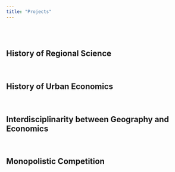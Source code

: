 ```yaml
---
title: "Projects"
---
```


<br>
<br>

## History of Regional Science

<br>

## History of Urban Economics 

<br>

## Interdisciplinarity between Geography and Economics

<br>

## Monopolistic Competition